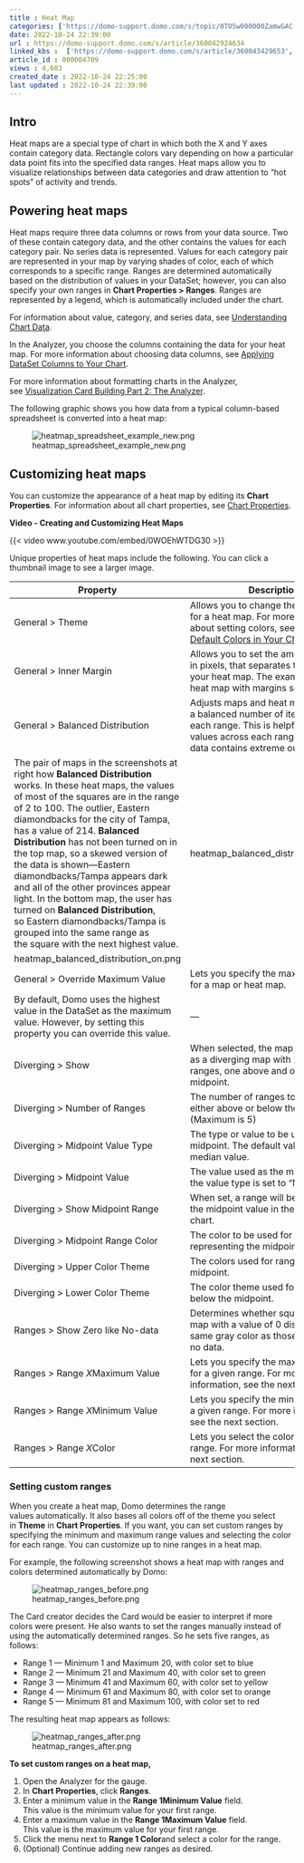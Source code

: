 ```yaml
---
title : Heat Map
categories: ['https://domo-support.domo.com/s/topic/0TO5w000000ZamwGAC']
date: 2022-10-24 22:39:00
url : https://domo-support.domo.com/s/article/360042924634
linked_kbs :  ['https://domo-support.domo.com/s/article/360043429653', 'https://domo-support.domo.com/s/article/360042924634', 'https://domo-support.domo.com/s/article/360043428693', 'https://domo-support.domo.com/s/article/360043429933', 'https://domo-support.domo.com/s/article/360043429693', 'https://domo-support.domo.com/s/article/360043429913', 'https://domo-support.domo.com/s/knowledge-base', 'https://domo-support.domo.com/s/article/360042925494', 'https://domo-support.domo.com/s/article/360043429953', 'https://domo-support.domo.com/s/topic/0TO5w000000ZamwGAC', 'https://domo-support.domo.com/s/article/360043428713']
article_id : 000004709
views : 4,603
created_date : 2022-10-24 22:25:00
last updated : 2022-10-24 22:39:00
---
```




Intro
-----


Heat maps are a special type of chart in which both the X and Y axes contain category data. Rectangle colors vary depending on how a particular data point fits into the specified data ranges. Heat maps allow you to visualize relationships between data categories and draw attention to "hot spots" of activity and trends.


Powering heat maps
------------------


Heat maps require three data columns or rows from your data source. Two of these contain category data, and the other contains the values for each category pair. No series data is represented. Values for each category pair are represented in your map by varying shades of color, each of which corresponds to a specific range. Ranges are determined automatically based on the distribution of values in your DataSet; however, you can also specify your own ranges in **Chart Properties > Ranges**. Ranges are represented by a legend, which is automatically included under the chart.


For information about value, category, and series data, see [Understanding Chart Data](..\understanding_chart_data\index.qmd "Understanding Chart Data").


In the Analyzer, you choose the columns containing the data for your heat map. For more information about choosing data columns, see [Applying DataSet Columns to Your Chart](..\applying_dataset_columns_to_your_chart\index.qmd "Applying DataSet Columns to Your Chart").


For more information about formatting charts in the Analyzer, see [Visualization Card Building Part 2: The Analyzer](..\..\category\analyzer\index.qmd "KPI Card Building Part 2: The Card Builder").


The following graphic shows you how data from a typical column-based spreadsheet is converted into a heat map:


![heatmap_spreadsheet_example_new.png](heatmap_spreadsheet_example_new.png)


Customizing heat maps
---------------------


You can customize the appearance of a heat map by editing its **Chart Properties**. For information about all chart properties, see [Chart Properties](..\..\category\chart_properties\index.qmd "Chart Properties"). 


**Video - Creating and Customizing Heat Maps**


{{< video www.youtube.com/embed/0WOEhWTDG30 >}}
 


Unique properties of heat maps include the following. You can click a thumbnail image to see a larger image.




| Property | Description | Example |
| --- | --- | --- |
| General > Theme | Allows you to change the color theme for a heat map. For more information about setting colors, see [Changing the Default Colors in Your Chart](..\changing_the_default_colors_in_your_chart\index.qmd "Changing the Default Colors in Your Chart"). | — |
| General > Inner Margin | Allows you to set the amount of space, in pixels, that separates the cells in your heat map. The example shows a heat map with margins set to 8. | heatmap_margins.png |
| General > Balanced Distribution | Adjusts maps and heat maps to include a balanced number of items within each range. This is helpful in spreading values across each range when your data contains extreme outliers.
The pair of maps in the screenshots at right how **Balanced Distribution** works. In these heat maps, the values of most of the squares are in the range of 2 to 100. The outlier, Eastern diamondbacks for the city of Tampa, has a value of 214. **Balanced Distribution** has not been turned on in the top map, so a skewed version of the data is shown—Eastern diamondbacks/Tampa appears dark and all of the other provinces appear light. In the bottom map, the user has turned on **Balanced Distribution**, so Eastern diamondbacks/Tampa is grouped into the same range as the square with the next highest value. | heatmap_balanced_distribution_off.png
heatmap_balanced_distribution_on.png |
| General > Override Maximum Value | Lets you specify the maximum value for a map or heat map. 
By default, Domo uses the highest value in the DataSet as the maximum value. However, by setting this property you can override this value. | — |
| Diverging > Show | When selected, the map will be shown as a diverging map with 2 sets of color ranges, one above and one below the midpoint. | HeatMap_No_Midpoint.png |
| Diverging > Number of Ranges | The number of ranges to be displayed either above or below the midpoint. (Maximum is 5) | — |
| Diverging > Midpoint Value Type | The type or value to be used as the midpoint. The default value is the median value. | — |
| Diverging > Midpoint Value | The value used as the midpoint when the value type is set to "Manual". | — |
| Diverging > Show Midpoint Range | When set, a range will be displayed for the midpoint value in the legend and chart. | HeatMap_MidPoint.png |
| Diverging > Midpoint Range Color | The color to be used for the range representing the midpoint. | — |
| Diverging > Upper Color Theme | The colors used for ranges above the midpoint. | — |
| Diverging > Lower Color Theme | The color theme used for the colors below the midpoint. | — |
| Ranges > Show Zero like No-data | Determines whether squares in a heat map with a value of 0 display in the same gray color as those squares with no data. | — |
| Ranges > Range *X*Maximum Value | Lets you specify the maximum value for a given range. For more information, see the next section. | — |
| Ranges > Range *X*Minimum Value | Lets you specify the minimum value for a given range. For more information, see the next section. | — |
| Ranges > Range *X*Color | Lets you select the color for a given range. For more information, see the next section. | — |


### Setting custom ranges


When you create a heat map, Domo determines the range values automatically. It also bases all colors off of the theme you select in **Theme** in **Chart Properties**. If you want, you can set custom ranges by specifying the minimum and maximum range values and selecting the color for each range. You can customize up to nine ranges in a heat map. 


For example, the following screenshot shows a heat map with ranges and colors determined automatically by Domo:


![heatmap_ranges_before.png](heatmap_ranges_before.png)


The Card creator decides the Card would be easier to interpret if more colors were present. He also wants to set the ranges manually instead of using the automatically determined ranges. So he sets five ranges, as follows:



* Range 1 — Minimum 1 and Maximum 20, with color set to blue
* Range 2 — Minimum 21 and Maximum 40, with color set to green
* Range 3 — Minimum 41 and Maximum 60, with color set to yellow
* Range 4 — Minimum 61 and Maximum 80, with color set to orange
* Range 5 — Minimum 81 and Maximum 100, with color set to red


The resulting heat map appears as follows:


![heatmap_ranges_after.png](heatmap_ranges_after.png)


**To set custom ranges on a heat map,**


1. Open the Analyzer for the gauge.
2. In **Chart Properties**, click **Ranges**.
3. Enter a minimum value in the **Range 1****Minimum Value** field.  
This value is the minimum value for your first range.
4. Enter a maximum value in the **Range 1****Maximum Value** field.  
This value is the maximum value for your first range.
5. Click the menu next to **Range 1 Color**and select a color for the range.
6. (Optional) Continue adding new ranges as desired.